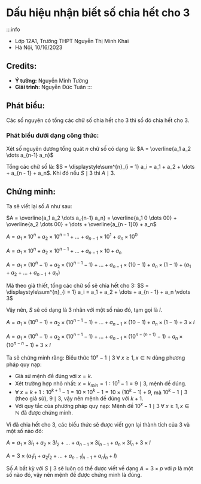 # Dấu hiệu nhận biết số chia hết cho 3

:::info
- Lớp 12A1, Trường THPT Nguyễn Thị Minh Khai
- Hà Nội, 10/16/2023

## Credits:
- **Ý tưởng:** Nguyễn Minh Tường
- **Giải trình:** Nguyễn Đức Tuân
:::

## Phát biểu:

Các số nguyên có tổng các chữ số chia hết cho $3$ thì số đó chia hết cho $3$.

### Phát biểu dưới dạng công thức:

Xét số nguyên dương tổng quát $n$ chữ số có dạng là: $A = \overline{a_1 a_2 \dots a_{n-1} a_n}$

Tổng các chữ số là: $S = \displaystyle\sum^{n}_{i = 1} a_i = a_1 + a_2 + \dots + a_{n - 1} + a_n$. Khi đó nếu $S \mid 3$ thì $A \mid 3$.

## Chứng minh:

Ta sẽ viết lại số $A$ như sau:

$A = \overline{a_1 a_2 \dots a_{n-1} a_n} = \overline{a_1 0 \dots 00} + \overline{a_2 \dots 00} + \dots + \overline{a_{n - 1}0} + a_n$

$A = a_1 \times 10^n + a_2 \times 10^{n - 1} + \dots + a_{n - 1} \times 10^1 + a_n \times 10^0$

$A = a_1 \times 10^n + a_2 \times 10^{n - 1} + \dots + a_{n - 1} \times 10 + a_n$

$A = a_1 \times (10^n - 1) + a_2 \times (10^{n - 1} - 1) + \dots + a_{n - 1} \times (10 - 1) + a_n \times (1 - 1) + (a_1 + a_2 + \dots + a_{n - 1} + a_n)$

Mà theo giả thiết, tổng các chữ số sẽ chia hết cho $3$: $S = \displaystyle\sum^{n}_{i = 1} a_i = a_1 + a_2 + \dots + a_{n - 1} + a_n \vdots 3$

Vậy nên, $S$ sẽ có dạng là $3$ nhân với một số nào đó, tạm gọi là $l$.

$A = a_1 \times (10^n - 1) + a_2 \times (10^{n - 1} - 1) + \dots + a_{n - 1} \times (10 - 1) + a_n \times (1 - 1) + 3 \times l$

$A = a_1 \times (10^n - 1) + a_2 \times (10^{n - 1} - 1) + \dots + a_{n - 1} \times (10^{n - (n - 1)} - 1) + a_n \times (10^{n - n} - 1) + 3 \times l$

Ta sẽ chứng minh rằng: Biểu thức $10^x - 1 \mid 3 \; \forall \; x \ge 1, x \in \mathbb{N}$ dùng phương pháp quy nạp:

- Giả sử mệnh đề đúng với $x = k$.
- Xét trường hợp nhỏ nhất: $x = k_{min} = 1: 10^1 - 1 = 9 \mid 3$, mệnh đề đúng.
- $\forall \; x = k + 1 : 10^{k + 1} - 1 = 10 \times 10^k - 1 = 10 \times (10^k - 1) + 9$, mà $10^k - 1 \mid 3$ (theo giả sử), $9 \mid 3$, vậy nên mệnh đề đúng với $k + 1$.
- Với quy tắc của phương pháp quy nạp: Mệnh đề $10^x - 1 \mid 3 \; \forall \; x \ge 1, x \in \mathbb{N}$ đã được chứng minh.

Vì đã chia hết cho $3$, các biếu thức sẽ được viết gọn lại thành tích của $3$ và một số nào đó:

$A = a_1 \times 3l_1 + a_2 \times 3l_2 + \dots + a_{n - 1} \times 3l_{n - 1} + a_n \times 3l_n + 3 \times l$

$A = 3 \times (a_1 l_1 + a_2 l_2 + \dots + a_{n - 1} l_{n - 1} + a_nl_n + l)$

Số $A$ bất kỳ với $S \mid 3$ sẽ luôn có thể được viết về dạng $A = 3 \times p$ với $p$ là một số nào đó, vậy nên mệnh đề được chứng minh là đúng.